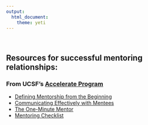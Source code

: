 ```yaml
---
output: 
  html_document:
    theme: yeti
---
```


<br>


## Resources for successful mentoring relationships:
### From UCSF's [Accelerate Program](accelerate.ucsf.edu)
* [Defining Mentorship from the Beginning](https://accelerate.ucsf.edu/training/mdp-seminar1)
* [Communicating Effectively with Mentees](https://accelerate.ucsf.edu/training/mdp-seminar3)
* [The One-Minute Mentor](https://accelerate.ucsf.edu/training/mdp-seminar1-one-minute-mentor)
* [Mentoring Checklist](https://accelerate.ucsf.edu/training/mdp-seminar1-mentoring-checklist)